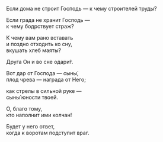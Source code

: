 Если дома не строит Господь — 
к чему строителей труды?

Если града не хранит Господь —  
к чему бодрствует страж?

К чему вам рано вставать  
и поздно отходить ко сну,  
вкушать хлеб маяты́?

Друга Он и во сне одари́т.

Вот дар от Господа — сыны́,  
плод чрева — награда от Него;

как стрелы в сильной руке —  
сыны́ юности твоей.

О, благо тому,  
кто наполнит ими колчан!

Будет у него ответ,  
когда к воротам подступит враг.
